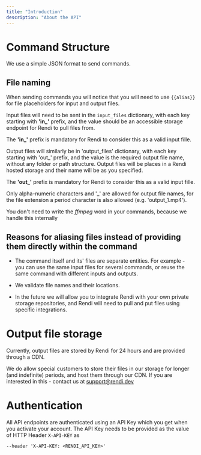 ```yaml
---
title: "Introduction"
description: "About the API"
---
```


# Command Structure

We use a simple JSON format to send commands.

## File naming

When sending commands you will notice that you will need to use `{{alias}}` for file placeholders for input and output files.

Input files will need to be sent in the `input_files` dictionary, with each key starting with **'in\_'** prefix, and the value should be an accessible storage endpoint for Rendi to pull files from.

The **'in\_'** prefix is mandatory for Rendi to consider this as a valid input fille.

Output files will similarly be in 'output\_files' dictionary, with each key starting with 'out\_' prefix, and the value is the required output file name, without any folder or path structure. Output files will be places in a Rendi hosted storage and their name will be as you specified.

The **'out\_'** prefix is mandatory for Rendi to consider this as a valid input fille.

Only alpha-numeric characters and '\_' are allowed for output file names, for the file extension a period character is also allowed (e.g. 'output\_1.mp4').

<Note> You don't need to write the *ffmpeg* word in your commands, because we handle this internally </Note>

## Reasons for aliasing files instead of providing them directly within the command

* The command itself and its' files are separate entities. For example - you can use the same input files for several commands, or reuse the same command with different inputs and outputs.

* We validate file names and their locations.

* In the future we will allow you to integrate Rendi with your own private storage repositories, and Rendi will need to pull and put files using specific integrations.

# Output file storage

Currently, output files are stored by Rendi for 24 hours and are provided through a CDN.&#x20;

We do allow special customers to store their files in our storage for longer (and indefinite) periods, and host them through our CDN. If you are interested in this - contact us at [support@rendi.dev](mailto:support@rendi.dev)

# Authentication

All API endpoints are authenticated using an API Key which you get when you activate your account. The API Key needs to be provided as the value of HTTP Header `X-API-KEY` as

```http
--header 'X-API-KEY: <RENDI_API_KEY>'
```
